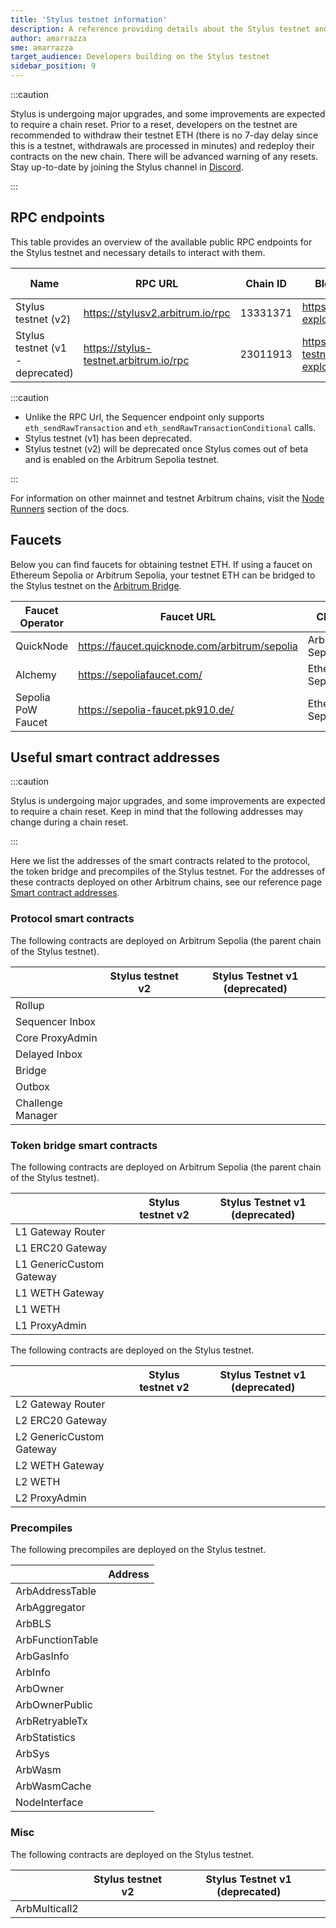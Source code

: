 ```yaml
---
title: 'Stylus testnet information'
description: A reference providing details about the Stylus testnet and faucets for obtaining testnet ETH
author: amarrazza
sme: amarrazza
target_audience: Developers building on the Stylus testnet
sidebar_position: 9
---
```



<PublicPreviewBannerPartial />

:::caution

Stylus is undergoing major upgrades, and some improvements are expected to require a chain reset. Prior to a reset, developers on the testnet are recommended to withdraw their testnet ETH (there is no 7-day delay since this is a testnet, withdrawals are processed in minutes) and redeploy their contracts on the new chain. There will be advanced warning of any resets. Stay up-to-date by joining the Stylus channel in [Discord](https://discord.com/invite/arbitrum).

:::

## RPC endpoints

This table provides an overview of the available public RPC endpoints for the Stylus testnet and necessary details to interact with them.

| Name                             | RPC URL                                | Chain ID | Block explorer                               | Underlying chain | Sequencer feed URL                    | Sequencer endpoint<sup>⚠️</sup>                  |
| -------------------------------- | -------------------------------------- | -------- | -------------------------------------------- | ---------------- | ------------------------------------- | ------------------------------------------------ |
| Stylus testnet (v2)              | https://stylusv2.arbitrum.io/rpc       | 13331371 | https://stylusv2-explorer.arbitrum.io/       | Arbitrum Sepolia | wss://stylusv2.arbitrum.io/feed       | https://stylusv2-sequencer.arbitrum.io/rpc       |
| Stylus testnet (v1 - deprecated) | https://stylus-testnet.arbitrum.io/rpc | 23011913 | https://stylus-testnet-explorer.arbitrum.io/ | Arbitrum Sepolia | wss://stylus-testnet.arbitrum.io/feed | https://stylus-testnet-sequencer.arbitrum.io/rpc |

:::caution

- Unlike the RPC Url, the Sequencer endpoint only supports `eth_sendRawTransaction` and `eth_sendRawTransactionConditional` calls.
- Stylus testnet (v1) has been deprecated.
- Stylus testnet (v2) will be deprecated once Stylus comes out of beta and is enabled on the Arbitrum Sepolia testnet.

:::

For information on other mainnet and testnet Arbitrum chains, visit the [Node Runners](/build-decentralized-apps/reference/01-node-providers.mdx#rpc-endpoints) section of the docs.

## Faucets

Below you can find faucets for obtaining testnet ETH. If using a faucet on Ethereum Sepolia or Arbitrum Sepolia, your testnet ETH can be bridged to the Stylus testnet on the [Arbitrum Bridge](https://bridge.arbitrum.io/).

| Faucet Operator    | Faucet URL                                    | Chain            |
| ------------------ | --------------------------------------------- | ---------------- |
| QuickNode          | https://faucet.quicknode.com/arbitrum/sepolia | Arbitrum Sepolia |
| Alchemy            | https://sepoliafaucet.com/                    | Ethereum Sepolia |
| Sepolia PoW Faucet | https://sepolia-faucet.pk910.de/              | Ethereum Sepolia |

## Useful smart contract addresses


:::caution

Stylus is undergoing major upgrades, and some improvements are expected to require a chain reset. Keep in mind that the following addresses may change during a chain reset.

:::

Here we list the addresses of the smart contracts related to the protocol, the token bridge and precompiles of the Stylus testnet. For the addresses of these contracts deployed on other Arbitrum chains, see our reference page [Smart contract addresses](/build-decentralized-apps/reference/02-useful-addresses.mdx).

### Protocol smart contracts

The following contracts are deployed on Arbitrum Sepolia (the parent chain of the Stylus testnet).

|                   | Stylus testnet v2                                                             | Stylus Testnet v1 (deprecated)                                                |
| ----------------- | ----------------------------------------------------------------------------- | ----------------------------------------------------------------------------- |
| Rollup            | <AEL address="0x01a8a2b32aa5328466Be47A1808a03aC6c35d94f" chainID={421614} /> | <AEL address="0x94db9E36d9336cD6F9FfcAd399dDa6Cc05299898" chainID={421614} /> |
| Sequencer Inbox   | <AEL address="0x1Ea8B3853355604673e1301A501766EbB2987a09" chainID={421614} /> | <AEL address="0x00A0F15b79d1D3e5991929FaAbCF2AA65623530c" chainID={421614} /> |
| Core ProxyAdmin   | <AEL address="0xBD76fd3fB5F3CD7165fB6e0DB895FFE1d81463e3" chainID={421614} /> | <AEL address="0x86D3d0752557F74b0a287F174a5dE35707435e40" chainID={421614} /> |
| Delayed Inbox     | <AEL address="0xcdCF1F59f5d4A65a3c67E1341f8b85Cba50E0a7C" chainID={421614} /> | <AEL address="0xe1e3b1CBaCC870cb6e5F4Bdf246feB6eB5cD351B" chainID={421614} /> |
| Bridge            | <AEL address="0x024a10506f8a27E4CfEDeB18fd30AA1529A2960E" chainID={421614} /> | <AEL address="0x35aa95ac4747D928E2Cd42FE4461F6D9d1826346" chainID={421614} /> |
| Outbox            | <AEL address="0xf731Fc4F7B70A0a6F9915f452d88Dc405a59D8b1" chainID={421614} /> | <AEL address="0x98fcA8bFF38a987B988E54273Fa228A52b62E43b" chainID={421614} /> |
| Challenge Manager | <AEL address="0xC3ED756Ee6AF0C7D1C3D58Df720ba18bB8a4ae76" chainID={421614} /> | <AEL address="0xf398577501999f14E8a85B1A09816D4Cb0aE0DCf" chainID={421614} /> |

### Token bridge smart contracts

The following contracts are deployed on Arbitrum Sepolia (the parent chain of the Stylus testnet).

|                          | Stylus testnet v2                                                             | Stylus Testnet v1 (deprecated)                                                |
| ------------------------ | ----------------------------------------------------------------------------- | ----------------------------------------------------------------------------- |
| L1 Gateway Router        | <AEL address="0xAC4F454320A253267C6Ae95e4784b9A4f9F78359" chainID={421614} /> | <AEL address="0xa72a2F3559Bb337309BCE13f18fae748C6A7D0fa" chainID={421614} /> |
| L1 ERC20 Gateway         | <AEL address="0xD2C4693Dd8d44703af5CF9484fa8faAD6e33E392" chainID={421614} /> | <AEL address="0x709C3Ad4447adA3c9d1eFDA4C4c5b72D4b22005F" chainID={421614} /> |
| L1 GenericCustom Gateway | <AEL address="0x093353B9f723047abf37Ebe01cE48d7dDA8320F4" chainID={421614} /> | <AEL address="0x99ED0b0934ff766adceA8A1C38566b2C62Dd319D" chainID={421614} /> |
| L1 WETH Gateway          | <AEL address="0x4FEbc93233aAc1523f36Abe297de9323f6C8ce79" chainID={421614} /> | <AEL address="0x298f1539B240f7c2A1EA286AE83E6Fac0C33639b" chainID={421614} /> |
| L1 WETH                  | <AEL address="0x980B62Da83eFf3D4576C647993b0c1D7faf17c73" chainID={421614} /> | <AEL address="0xe39Ab88f8A4777030A534146A9Ca3B52bd5D43A3" chainID={421614} /> |
| L1 ProxyAdmin            | <AEL address="0xBD76fd3fB5F3CD7165fB6e0DB895FFE1d81463e3" chainID={421614} /> | <AEL address="0xA428EfC5353E064f4c576c319836e13ae1157C41" chainID={421614} /> |

The following contracts are deployed on the Stylus testnet.

|                          | Stylus testnet v2                                                               | Stylus Testnet v1 (deprecated)                                                  |
| ------------------------ | ------------------------------------------------------------------------------- | ------------------------------------------------------------------------------- |
| L2 Gateway Router        | <AEL address="0xD60FD4c5D335b00287202C93C5B4EE0478D92686" chainID={13331371} /> | <AEL address="0xCDdbADaF4FfA77446aB664834AAdb91121DbdA6f" chainID={23011913} /> |
| L2 ERC20 Gateway         | <AEL address="0xCf3a4aF3c48Ba19c5FccFB44FA3E3A0F2A6e60dA" chainID={13331371} /> | <AEL address="0x82D5409C0CC3e1E6eaEdb5D1893Ca85b496Aa646" chainID={23011913} /> |
| L2 GenericCustom Gateway | <AEL address="0xE102D94df0179082B39Ddcad58c9430dedc89aE3" chainID={13331371} /> | <AEL address="0x8a787c6bEd27F90a7302832523f3c63Ef276f193" chainID={23011913} /> |
| L2 WETH Gateway          | <AEL address="0xec018E81eE818b04CFb1E013D91F1b779a2AC440" chainID={13331371} /> | <AEL address="0x024e80adBD08aF5240C7860AF2D44C3596EdB3Da" chainID={23011913} /> |
| L2 WETH                  | <AEL address="0xa3bD1fdeEb903142d16B3bd22f2aC9A82C714D62" chainID={13331371} /> | <AEL address="0xFFaB5a6E03d5099922BAD0B6E561E9129E0FEB4c" chainID={23011913} /> |
| L2 ProxyAdmin            | <AEL address="0x9DC4Da9a940AFEbBC8329aA6534aD767b60d968c" chainID={13331371} /> | <AEL address="0xF113d2bF6c3974810802BE3989e3C1C1BAd0DE69" chainID={23011913} /> |

### Precompiles

The following precompiles are deployed on the Stylus testnet.

|                  | Address                                                                         |
| ---------------- | ------------------------------------------------------------------------------- |
| ArbAddressTable  | <AEL address="0x0000000000000000000000000000000000000066" chainID={13331371} /> |
| ArbAggregator    | <AEL address="0x000000000000000000000000000000000000006D" chainID={13331371} /> |
| ArbBLS           | <AEL address="0x0000000000000000000000000000000000000067" chainID={13331371} /> |
| ArbFunctionTable | <AEL address="0x0000000000000000000000000000000000000068" chainID={13331371} /> |
| ArbGasInfo       | <AEL address="0x000000000000000000000000000000000000006C" chainID={13331371} /> |
| ArbInfo          | <AEL address="0x0000000000000000000000000000000000000065" chainID={13331371} /> |
| ArbOwner         | <AEL address="0x0000000000000000000000000000000000000070" chainID={13331371} /> |
| ArbOwnerPublic   | <AEL address="0x000000000000000000000000000000000000006b" chainID={13331371} /> |
| ArbRetryableTx   | <AEL address="0x000000000000000000000000000000000000006E" chainID={13331371} /> |
| ArbStatistics    | <AEL address="0x000000000000000000000000000000000000006F" chainID={13331371} /> |
| ArbSys           | <AEL address="0x0000000000000000000000000000000000000064" chainID={13331371} /> |
| ArbWasm          | <AEL address="0x0000000000000000000000000000000000000071" chainID={13331371} /> |
| ArbWasmCache     | <AEL address="0x0000000000000000000000000000000000000072" chainID={13331371} /> |
| NodeInterface    | <AEL address="0x00000000000000000000000000000000000000C8" chainID={13331371} /> |

### Misc

The following contracts are deployed on the Stylus testnet.

|               | Stylus testnet v2                                                               | Stylus Testnet v1 (deprecated)                                                  |
| ------------- | ------------------------------------------------------------------------------- | ------------------------------------------------------------------------------- |
| ArbMulticall2 | <AEL address="0x39E068582873B2011F5a1e8E0F7D9D993c8111BC" chainID={13331371} /> | <AEL address="0x42aaE78422EF3e8E6d0D88e58E25CA7C7Ecb9D5a" chainID={23011913} /> |
